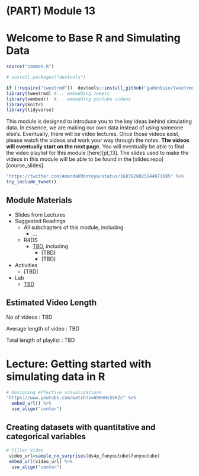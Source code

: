 # (PART) Module 13 {-}

# Welcome to Base R and Simulating Data

```r
source("common.R")

# install.packages("devtools")

if (!require("tweetrmd"))  devtools::install_github("gadenbuie/tweetrmd")
library(tweetrmd) #... embedding tweets
library(vembedr)  #... embedding youtube videos
library(knitr)
library(tidyverse)
```

This module is designed to introduce you to the key ideas behind simulating data. In essence, we are making our own data instead of using someone else's. Eventually, there will be video lectures. Once those videos exist, please watch the videos and work your way through the notes. **The videos will eventually start on the next page.**  You will eventually be able to find the video playlist for this module [here][pl_13]. The slides used to make the videos in this module will be able to be found in the [slides repo][course_slides].

```r
"https://twitter.com/AmandaKMontoya/status/1683928825644871685" %>%
try_include_tweet()
```

## Module Materials

* Slides from Lectures
* Suggested Readings
  * All subchapters of this module, including
    * ...
  * R4DS
    * [TBD](https://r4ds.had.co.nz/), including
      * [TBD]
      * [TBD]
* Activities
  * [TBD]
* Lab
  * [TBD](#labTBD)

## Estimated Video Length

<!--https://ytplaylist-len.herokuapp.com/ -->

No of videos : TBD

Average length of video : TBD

Total length of playlist : TBD



# Lecture: Getting started with simulating data in R

```r
# Designing effective visualizations
"https://www.youtube.com/watch?v=H9NHHs5VKZc" %>%
  embed_url() %>%
  use_align("center")
```
<!--
You can follow along with the slides [here][d13_goodviz] if they do not appear below.

```r
slide_url(ds4p_urls, "d13_goodviz") %>%
  include_url(height = "400px")
```

-->

## Creating datasets with quantitative and categorical variables

```r
# Filler Video
 video_url=sample_no_surprises(ds4p_funyoutube$funyoutube)
 embed_url(video_url) %>%
  use_align("center")
```

<!--
You can follow along with the slides [here][d13b_moreggplot] if they do not appear below.

```r
slide_url(ds4p_urls, "d13b_moreggplot") %>%
  include_url(height = "400px")
```

-->
